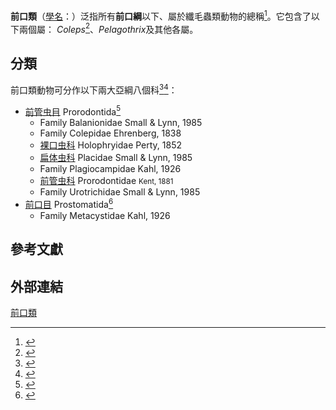 {{Automatic taxobox
| name = 前口綱
| taxon = Prostomatea
| image = 20090315_1800_Coleps.jpg
| image_caption = ''[[Coleps|Coleps]]''
| authority = 
}}
'''前口類'''（[[學名|學名]]：{{lang|la|'''Prostomatea'''}}）泛指所有'''前口綱'''以下、屬於纖毛蟲類動物的總稱<ref name="pmid18070326">{{cite journal |author=Kim JS, Jeong HJ, Lynn DH, Park JY, Lim YW, Shin W |title=''Balanion masanensis'' n. sp. (Ciliophora: Prostomatea) from the coastal waters of Korea: morphology and small subunit ribosomal RNA gene sequence |journal=Journal of Eukaryotic Microbiology |volume=54 |issue=6 |pages=482–94 |year=2007 |pmid=18070326 |doi=10.1111/j.1550-7408.2007.00290.x}}</ref>。它包含了以下兩個屬：
''Coleps''<ref name="pmid10648217">{{cite journal |author=Rudberg P, Sand O |title=Bistable membrane potential of the ciliate Coleps hirtus |journal=The Journal of Experimental Biology |volume=203 |issue=Pt 4 |pages=757–64 |pmid=10648217 |doi= |url=http://jeb.biologists.org/cgi/pmidlookup?view=long&pmid=10648217 |date=2000年2月 }}{{Dead link}}</ref>、''Pelagothrix''及其他各屬。

==分類==
前口類動物可分作以下兩大亞綱八個科<ref name=WoRMS_425487>{{cite WoRMS |id=425487 |title=Prostomatea |author=WoRMS}}</ref><ref>{{cite encyclopedia |encyclopedia=中国生物物种名录 |edition=2013版 |year=2013 |url=http://base.sp2000.cn/colchina_c13/browse_taxa.php |language=zh-hans |title=存档副本 |access-date=2013-11-15 |archive-date=2016-04-11 |archive-url=https://web.archive.org/web/20160411040223/http://base.sp2000.cn/colchina_c13/browse_taxa.php |dead-url=yes }}</ref>：
*[[前管虫目|前管虫目]] Prorodontida<ref name=WoRMS_425488>{{cite WoRMS |id=425488 |title=Prorodontida |author=WoRMS }}</ref>
**Family Balanionidae Small & Lynn, 1985
**Family Colepidae Ehrenberg, 1838
**[[裸口虫科|裸口虫科]] Holophryidae Perty, 1852
**[[扁体虫科|扁体虫科]] Placidae Small & Lynn, 1985
**Family Plagiocampidae Kahl, 1926
**[[前管虫科|前管虫科]] Prorodontidae <small>Kent, 1881</small>
**Family Urotrichidae Small & Lynn, 1985
*[[前口目|前口目]] Prostomatida<ref name=WoRMS_163062>{{cite WoRMS |id=163062 |title=Prostomatida |author=WoRMS }}</ref>
**Family Metacystidae Kahl, 1926

==參考文獻==
{{reflist}}

==外部連結==
{{Alveolata}}
{{Taxonbar|from=Q130028}}

[[Category:前口類|]]